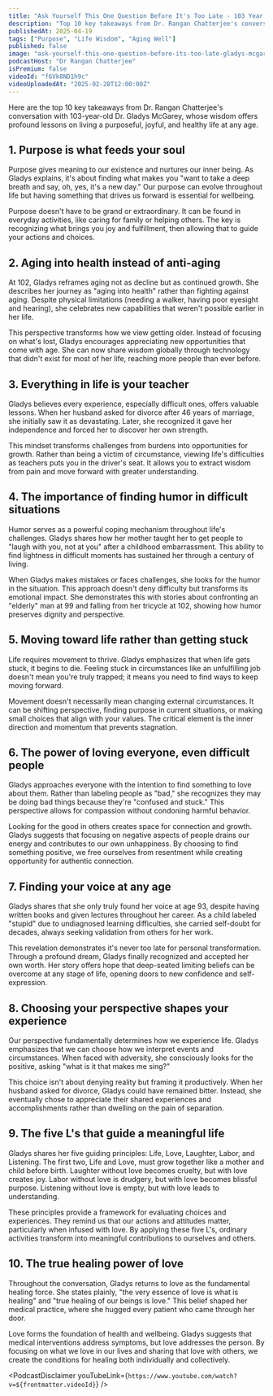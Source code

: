 ```yaml
---
title: "Ask Yourself This One Question Before It's Too Late - 103 Year Old's Final Message | Gladys McGarey"
description: "Top 10 key takeaways from Dr. Rangan Chatterjee's conversation with 103-year-old Dr. Gladys McGarey, whose wisdom offers profound lessons on living a purposeful, joyful, and healthy life at any age."
publishedAt: 2025-04-19
tags: ["Purpose", "Life Wisdom", "Aging Well"]
published: false
image: "ask-yourself-this-one-question-before-its-too-late-gladys-mcgarey.jpg"
podcastHost: "Dr Rangan Chatterjee"
isPremium: false
videoId: "f6Vk8ND1h9c"
videoUploadedAt: "2025-02-28T12:00:00Z"
---
```



<PodcastSummaryPageLayout frontmatter={frontmatter}>

Here are the top 10 key takeaways from Dr. Rangan Chatterjee's conversation with 103-year-old Dr. Gladys McGarey, whose wisdom offers profound lessons on living a purposeful, joyful, and healthy life at any age.

## 1. Purpose is what feeds your soul

Purpose gives meaning to our existence and nurtures our inner being. As Gladys explains, it's about finding what makes you "want to take a deep breath and say, oh, yes, it's a new day." Our purpose can evolve throughout life but having something that drives us forward is essential for wellbeing.

Purpose doesn't have to be grand or extraordinary. It can be found in everyday activities, like caring for family or helping others. The key is recognizing what brings you joy and fulfillment, then allowing that to guide your actions and choices.

## 2. Aging into health instead of anti-aging

At 102, Gladys reframes aging not as decline but as continued growth. She describes her journey as "aging into health" rather than fighting against aging. Despite physical limitations (needing a walker, having poor eyesight and hearing), she celebrates new capabilities that weren't possible earlier in her life.

This perspective transforms how we view getting older. Instead of focusing on what's lost, Gladys encourages appreciating new opportunities that come with age. She can now share wisdom globally through technology that didn't exist for most of her life, reaching more people than ever before.

## 3. Everything in life is your teacher

Gladys believes every experience, especially difficult ones, offers valuable lessons. When her husband asked for divorce after 46 years of marriage, she initially saw it as devastating. Later, she recognized it gave her independence and forced her to discover her own strength.

This mindset transforms challenges from burdens into opportunities for growth. Rather than being a victim of circumstance, viewing life's difficulties as teachers puts you in the driver's seat. It allows you to extract wisdom from pain and move forward with greater understanding.

## 4. The importance of finding humor in difficult situations

Humor serves as a powerful coping mechanism throughout life's challenges. Gladys shares how her mother taught her to get people to "laugh with you, not at you" after a childhood embarrassment. This ability to find lightness in difficult moments has sustained her through a century of living.

When Gladys makes mistakes or faces challenges, she looks for the humor in the situation. This approach doesn't deny difficulty but transforms its emotional impact. She demonstrates this with stories about confronting an "elderly" man at 99 and falling from her tricycle at 102, showing how humor preserves dignity and perspective.

## 5. Moving toward life rather than getting stuck

Life requires movement to thrive. Gladys emphasizes that when life gets stuck, it begins to die. Feeling stuck in circumstances like an unfulfilling job doesn't mean you're truly trapped; it means you need to find ways to keep moving forward.

Movement doesn't necessarily mean changing external circumstances. It can be shifting perspective, finding purpose in current situations, or making small choices that align with your values. The critical element is the inner direction and momentum that prevents stagnation.

## 6. The power of loving everyone, even difficult people

Gladys approaches everyone with the intention to find something to love about them. Rather than labeling people as "bad," she recognizes they may be doing bad things because they're "confused and stuck." This perspective allows for compassion without condoning harmful behavior.

Looking for the good in others creates space for connection and growth. Gladys suggests that focusing on negative aspects of people drains our energy and contributes to our own unhappiness. By choosing to find something positive, we free ourselves from resentment while creating opportunity for authentic connection.

## 7. Finding your voice at any age

Gladys shares that she only truly found her voice at age 93, despite having written books and given lectures throughout her career. As a child labeled "stupid" due to undiagnosed learning difficulties, she carried self-doubt for decades, always seeking validation from others for her work.

This revelation demonstrates it's never too late for personal transformation. Through a profound dream, Gladys finally recognized and accepted her own worth. Her story offers hope that deep-seated limiting beliefs can be overcome at any stage of life, opening doors to new confidence and self-expression.

## 8. Choosing your perspective shapes your experience

Our perspective fundamentally determines how we experience life. Gladys emphasizes that we can choose how we interpret events and circumstances. When faced with adversity, she consciously looks for the positive, asking "what is it that makes me sing?"

This choice isn't about denying reality but framing it productively. When her husband asked for divorce, Gladys could have remained bitter. Instead, she eventually chose to appreciate their shared experiences and accomplishments rather than dwelling on the pain of separation.

## 9. The five L's that guide a meaningful life

Gladys shares her five guiding principles: Life, Love, Laughter, Labor, and Listening. The first two, Life and Love, must grow together like a mother and child before birth. Laughter without love becomes cruelty, but with love creates joy. Labor without love is drudgery, but with love becomes blissful purpose. Listening without love is empty, but with love leads to understanding.

These principles provide a framework for evaluating choices and experiences. They remind us that our actions and attitudes matter, particularly when infused with love. By applying these five L's, ordinary activities transform into meaningful contributions to ourselves and others.

## 10. The true healing power of love

Throughout the conversation, Gladys returns to love as the fundamental healing force. She states plainly, "the very essence of love is what is healing" and "true healing of our beings is love." This belief shaped her medical practice, where she hugged every patient who came through her door.

Love forms the foundation of health and wellbeing. Gladys suggests that medical interventions address symptoms, but love addresses the person. By focusing on what we love in our lives and sharing that love with others, we create the conditions for healing both individually and collectively.

<PodcastDisclaimer
  youTubeLink={`https://www.youtube.com/watch?v=${frontmatter.videoId}`}
/>

</PodcastSummaryPageLayout>
